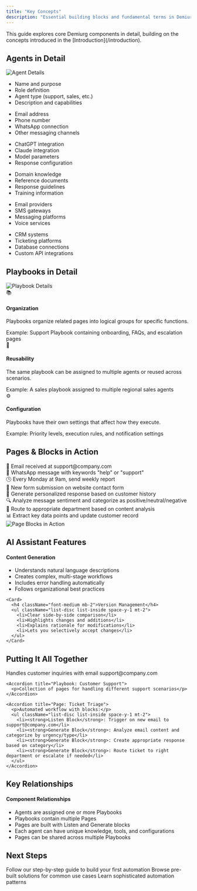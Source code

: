 ```yaml
---
title: "Key Concepts"
description: "Essential building blocks and fundamental terms in Demiurg"
---
```


<Note>
  This guide explores core Demiurg components in detail, building on the concepts introduced in the [Introduction](/introduction).
</Note>

## Agents in Detail

<Frame>
  <img src="/images/agent-detail.png" alt="Agent Details" className="rounded-lg" />
</Frame>

<Tabs>
  <Tab title="Identity">
    <CardGroup cols={2}>
      <Card title="Basic Information">
        <ul className="list-disc list-inside space-y-1 mt-2">
          <li>Name and purpose</li>
          <li>Role definition</li>
          <li>Agent type (support, sales, etc.)</li>
          <li>Description and capabilities</li>
        </ul>
      </Card>
      <Card title="Communication">
        <ul className="list-disc list-inside space-y-1 mt-2">
          <li>Email address</li>
          <li>Phone number</li>
          <li>WhatsApp connection</li>
          <li>Other messaging channels</li>
        </ul>
      </Card>
    </CardGroup>
  </Tab>
  
  <Tab title="AI & Knowledge">
    <CardGroup cols={2}>
      <Card title="AI Tools">
        <ul className="list-disc list-inside space-y-1 mt-2">
          <li>ChatGPT integration</li>
          <li>Claude integration</li>
          <li>Model parameters</li>
          <li>Response configuration</li>
        </ul>
      </Card>
      <Card title="Knowledge Base">
        <ul className="list-disc list-inside space-y-1 mt-2">
          <li>Domain knowledge</li>
          <li>Reference documents</li>
          <li>Response guidelines</li>
          <li>Training information</li>
        </ul>
      </Card>
    </CardGroup>
  </Tab>
  
  <Tab title="Integrations">
    <CardGroup cols={2}>
      <Card title="Communication Tools">
        <ul className="list-disc list-inside space-y-1 mt-2">
          <li>Email providers</li>
          <li>SMS gateways</li>
          <li>Messaging platforms</li>
          <li>Voice services</li>
        </ul>
      </Card>
      <Card title="External Services">
        <ul className="list-disc list-inside space-y-1 mt-2">
          <li>CRM systems</li>
          <li>Ticketing platforms</li>
          <li>Database connections</li>
          <li>Custom API integrations</li>
        </ul>
      </Card>
    </CardGroup>
  </Tab>
</Tabs>

## Playbooks in Detail

<Frame>
  <img src="/images/playbook-detail.png" alt="Playbook Details" className="rounded-lg" />
</Frame>

<CardGroup cols={3}>
  <Card>
    <div className="flex items-center gap-2 mb-2">
      <span>📚</span>
      <h4 className="font-medium">Organization</h4>
    </div>
    <p className="text-sm mb-3">Playbooks organize related pages into logical groups for specific functions.</p>
    <div className="text-xs p-2 rounded bg-gray-100 dark:bg-gray-800">Example: Support Playbook containing onboarding, FAQs, and escalation pages</div>
  </Card>
  
  <Card>
    <div className="flex items-center gap-2 mb-2">
      <span>🔄</span>
      <h4 className="font-medium">Reusability</h4>
    </div>
    <p className="text-sm mb-3">The same playbook can be assigned to multiple agents or reused across scenarios.</p>
    <div className="text-xs p-2 rounded bg-gray-100 dark:bg-gray-800">Example: A sales playbook assigned to multiple regional sales agents</div>
  </Card>
  
  <Card>
    <div className="flex items-center gap-2 mb-2">
      <span>⚙️</span>
      <h4 className="font-medium">Configuration</h4>
    </div>
    <p className="text-sm mb-3">Playbooks have their own settings that affect how they execute.</p>
    <div className="text-xs p-2 rounded bg-gray-100 dark:bg-gray-800">Example: Priority levels, execution rules, and notification settings</div>
  </Card>
</CardGroup>

## Pages & Blocks in Action

<CardGroup cols={2}>
  <Card title="Listen Block Examples">
    <div className="space-y-2">
      <div className="p-2 rounded bg-gray-100 dark:bg-gray-800 text-sm flex items-center">
        <span className="mr-2">📩</span> Email received at support@company.com
      </div>
      <div className="p-2 rounded bg-gray-100 dark:bg-gray-800 text-sm flex items-center">
        <span className="mr-2">📱</span> WhatsApp message with keywords "help" or "support"
      </div>
      <div className="p-2 rounded bg-gray-100 dark:bg-gray-800 text-sm flex items-center">
        <span className="mr-2">🕒</span> Every Monday at 9am, send weekly report
      </div>
      <div className="p-2 rounded bg-gray-100 dark:bg-gray-800 text-sm flex items-center">
        <span className="mr-2">📝</span> New form submission on website contact form
      </div>
    </div>
  </Card>
  
  <Card title="Generate Block Examples">
    <div className="space-y-2">
      <div className="p-2 rounded bg-gray-100 dark:bg-gray-800 text-sm flex items-center">
        <span className="mr-2">💬</span> Generate personalized response based on customer history
      </div>
      <div className="p-2 rounded bg-gray-100 dark:bg-gray-800 text-sm flex items-center">
        <span className="mr-2">🔍</span> Analyze message sentiment and categorize as positive/neutral/negative
      </div>
      <div className="p-2 rounded bg-gray-100 dark:bg-gray-800 text-sm flex items-center">
        <span className="mr-2">🔀</span> Route to appropriate department based on content analysis
      </div>
      <div className="p-2 rounded bg-gray-100 dark:bg-gray-800 text-sm flex items-center">
        <span className="mr-2">📊</span> Extract key data points and update customer record
      </div>
    </div>
  </Card>
</CardGroup>

<Frame>
  <img src="/images/page-blocks.png" alt="Page Blocks in Action" className="rounded-lg" />
</Frame>

## AI Assistant Features

<Card title="Advanced AI Capabilities">
  <CardGroup cols={2}>
    <Card>
      <h4 className="font-medium mb-2">Content Generation</h4>
      <ul className="list-disc list-inside space-y-1 mt-2">
        <li>Understands natural language descriptions</li>
        <li>Creates complex, multi-stage workflows</li>
        <li>Includes error handling automatically</li>
        <li>Follows organizational best practices</li>
      </ul>
    </Card>
    
    <Card>
      <h4 className="font-medium mb-2">Version Management</h4>
      <ul className="list-disc list-inside space-y-1 mt-2">
        <li>Clear side-by-side comparison</li>
        <li>Highlights changes and additions</li>
        <li>Explains rationale for modifications</li>
        <li>Lets you selectively accept changes</li>
      </ul>
    </Card>
  </CardGroup>
</Card>

## Putting It All Together

<Card title="Complete Example: Customer Support Solution">
  <div className="space-y-4">
    <Accordion title="Agent: Support Assistant">
      <p>Handles customer inquiries with email support@company.com</p>
    </Accordion>
    
    <Accordion title="Playbook: Customer Support">
      <p>Collection of pages for handling different support scenarios</p>
    </Accordion>
    
    <Accordion title="Page: Ticket Triage">
      <p>Automated workflow with blocks:</p>
      <ul className="list-disc list-inside space-y-1 mt-2">
        <li><strong>Listen Block</strong>: Trigger on new email to support@company.com</li>
        <li><strong>Generate Block</strong>: Analyze email content and categorize by urgency/type</li>
        <li><strong>Generate Block</strong>: Create appropriate response based on category</li>
        <li><strong>Generate Block</strong>: Route ticket to right department or escalate if needed</li>
      </ul>
    </Accordion>
  </div>
</Card>

## Key Relationships

<Info>
  <h4 className="font-medium mb-2">Component Relationships</h4>
  <ul className="list-disc list-inside space-y-1 mt-2">
    <li>Agents are assigned one or more Playbooks</li>
    <li>Playbooks contain multiple Pages</li>
    <li>Pages are built with Listen and Generate blocks</li>
    <li>Each agent can have unique knowledge, tools, and configurations</li>
    <li>Pages can be shared across multiple Playbooks</li>
  </ul>
</Info>

## Next Steps

<CardGroup cols={3}>
  <Card title="Create Your First Agent" icon="robot" href="/tutorials/quick-start">
    Follow our step-by-step guide to build your first automation
  </Card>
  
  <Card title="Explore Templates" icon="copy" href="/solutions/customer-service">
    Browse pre-built solutions for common use cases
  </Card>
  
  <Card title="Advanced Techniques" icon="wand-magic-sparkles" href="/advanced/complex-workflows">
    Learn sophisticated automation patterns
  </Card>
</CardGroup>
